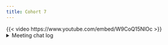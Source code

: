 ```yaml
---
title: Cohort 7
---
```

{{< video https://www.youtube.com/embed/W9CoQ15NlOc >}}
<details>
<summary>Meeting chat log</summary>
```
00:40:18	Ryan Honomichl:	What type of vector does each of the following calls to ifelse() return?
* "ifelse returns a value with the same shape as test which is filled with elements selected from either yes or no depending on whether the element of test is TRUE or FALSE."
00:42:11	Ryan Honomichl:	"I recommend assigning the results of an if statement only when the entire expression fits on one line; otherwise it tends to be hard to read"
00:42:46	Ryan Honomichl:	* When you use the single argument form without an `else` statement, `if` invisibly returns NULL if the condition is FALSE. 
-   Since functions like c() and paste() drop NULL inputs, this allows for a compact expression of certain idioms
00:54:15	collinberke:	https://docs.google.com/spreadsheets/d/1ScrbEw_-vB9DruaJhjtVY8HLQmuNPqyWeOOjmG6OY1M/edit?usp=sharing
00:58:46	collinberke:	https://www.youtube.com/@safe4democracy/videos
```
</details>
